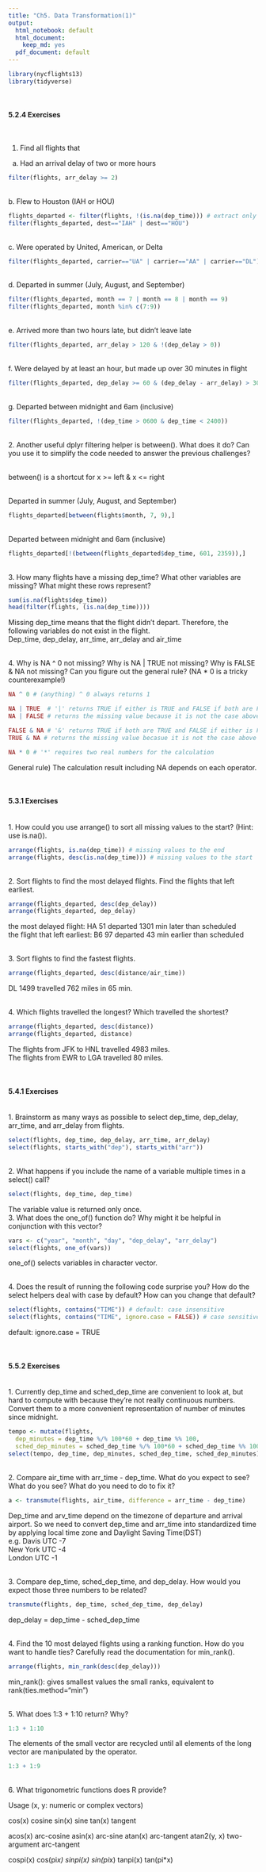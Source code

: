 ```yaml
--- 
title: "Ch5. Data Transformation(1)"
output:
  html_notebook: default
  html_document:
    keep_md: yes
  pdf_document: default
---
```

```r
library(nycflights13)
library(tidyverse)
```
\
  
  
#### 5.2.4 Exercises  

\ 

1. Find all flights that
\
a. Had an arrival delay of two or more hours
```r
filter(flights, arr_delay >= 2)
```
\
b. Flew to Houston (IAH or HOU)
```r
flights_departed <- filter(flights, !(is.na(dep_time))) # extract only the flights which left
filter(flights_departed, dest=="IAH" | dest=="HOU")
```
\
c. Were operated by United, American, or Delta
```r
filter(flights_departed, carrier=="UA" | carrier=="AA" | carrier=="DL")
```
\
d. Departed in summer (July, August, and September)
```r
filter(flights_departed, month == 7 | month == 8 | month == 9)
filter(flights_departed, month %in% c(7:9))
```
\
e. Arrived more than two hours late, but didn’t leave late
```r
filter(flights_departed, arr_delay > 120 & !(dep_delay > 0))
```
\
f. Were delayed by at least an hour, but made up over 30 minutes in flight
```r
filter(flights_departed, dep_delay >= 60 & (dep_delay - arr_delay) > 30)
```
\
g. Departed between midnight and 6am (inclusive)
```r
filter(flights_departed, !(dep_time > 0600 & dep_time < 2400))
```
\
2. Another useful dplyr filtering helper is between(). What does it do? Can you use it to simplify the code needed to answer the previous challenges?

\
between() is a shortcut for x >= left & x <= right

\
Departed in summer (July, August, and September)
```r
flights_departed[between(flights$month, 7, 9),]
```
\
Departed between midnight and 6am (inclusive)
```r
flights_departed[!(between(flights_departed$dep_time, 601, 2359)),]
```
\
3. How many flights have a missing dep_time? What other variables are missing? What might these rows represent?
```r
sum(is.na(flights$dep_time))
head(filter(flights, (is.na(dep_time))))
```
Missing dep_time means that the flight didn't depart. Therefore, the following variables do not exist in the flight.\
Dep_time, dep_delay, arr_time, arr_delay and air_time

\
4. Why is NA ^ 0 not missing? Why is NA | TRUE not missing? Why is FALSE & NA not missing? Can you figure out the general rule? (NA * 0 is a tricky counterexample!)

```r
NA ^ 0 # (anything) ^ 0 always returns 1
```

```r
NA | TRUE  # '|' returns TRUE if either is TRUE and FALSE if both are FALSE.
NA | FALSE # returns the missing value because it is not the case above.
```

```r
FALSE & NA # '&' returns TRUE if both are TRUE and FALSE if either is FALSE.
TRUE & NA # returns the missing value becasue it is not the case above .
```
```r
NA * 0 # '*' requires two real numbers for the calculation
```
General rule) The calculation result including NA depends on each operator.

\


#### 5.3.1 Exercises

\
1. How could you use arrange() to sort all missing values to the start? (Hint: use is.na()).
```r
arrange(flights, is.na(dep_time)) # missing values to the end
arrange(flights, desc(is.na(dep_time))) # missing values to the start
```
\
2. Sort flights to find the most delayed flights. Find the flights that left earliest.
```r
arrange(flights_departed, desc(dep_delay))
arrange(flights_departed, dep_delay)
```
the most delayed flight: HA 51 departed 1301 min later than scheduled\
the flight that left earliest: B6 97 departed 43 min earlier than scheduled

\
3. Sort flights to find the fastest flights.
```r
arrange(flights_departed, desc(distance/air_time))
```
DL 1499 travelled 762 miles in 65 min.

\
4. Which flights travelled the longest? Which travelled the shortest?
```r
arrange(flights_departed, desc(distance))
arrange(flights_departed, distance)
```
The flights from JFK to HNL travelled 4983 miles.\
The flights from EWR to LGA travelled 80 miles.

\


#### 5.4.1 Exercises
\
1. Brainstorm as many ways as possible to select dep_time, dep_delay, arr_time, and arr_delay from flights.
```r
select(flights, dep_time, dep_delay, arr_time, arr_delay)
select(flights, starts_with("dep"), starts_with("arr"))
```
\
2. What happens if you include the name of a variable multiple times in a select() call?
```r
select(flights, dep_time, dep_time)
```
The variable value is returned only once.
\
3. What does the one_of() function do? Why might it be helpful in conjunction with this vector?
```r
vars <- c("year", "month", "day", "dep_delay", "arr_delay")
select(flights, one_of(vars))
```
one_of() selects variables in character vector.

\
4. Does the result of running the following code surprise you? How do the select helpers deal with case by default? How can you change that default?
```r
select(flights, contains("TIME")) # default: case insensitive
select(flights, contains("TIME", ignore.case = FALSE)) # case sensitive
```
default: ignore.case = TRUE

\


#### 5.5.2 Exercises
\
1. Currently dep_time and sched_dep_time are convenient to look at, but hard to compute with because they’re not really continuous numbers. Convert them to a more convenient representation of number of minutes since midnight.

```r
tempo <- mutate(flights,
  dep_minutes = dep_time %/% 100*60 + dep_time %% 100, 
  sched_dep_minutes = sched_dep_time %/% 100*60 + sched_dep_time %% 100) # convert into number of minutes  
select(tempo, dep_time, dep_minutes, sched_dep_time, sched_dep_minutes) # easy to calculate (in number of minutes)
```

\
2. Compare air_time with arr_time - dep_time. What do you expect to see? What do you see? What do you need to do to fix it?

```r
a <- transmute(flights, air_time, difference = arr_time - dep_time)

```
Dep_time and arv_time depend on the timezone of departure and arrival airport. So we need to convert dep_time and arr_time into standardized time by applying local time zone and Daylight Saving Time(DST)\
e.g. Davis UTC -7\
     New York UTC -4\
     London UTC -1
     
\
3. Compare dep_time, sched_dep_time, and dep_delay. How would you expect those three numbers to be related?
```r
transmute(flights, dep_time, sched_dep_time, dep_delay)
```
dep_delay = dep_time - sched_dep_time

\
4. Find the 10 most delayed flights using a ranking function. How do you want to handle ties? Carefully read the documentation for min_rank().
```r
arrange(flights, min_rank(desc(dep_delay)))
```
min_rank(): gives smallest values the small ranks, equivalent to rank(ties.method="min") 

\
5. What does 1:3 + 1:10 return? Why?
```r
1:3 + 1:10
```
The elements of the small vector are recycled until all elements of the long vector are manipulated by the operator.

```r
1:3 + 1:9
```

\
6. What trigonometric functions does R provide?

Usage (x, y: numeric or complex vectors)

cos(x) cosine
sin(x) sine
tan(x) tangent

acos(x) arc-cosine
asin(x) arc-sine
atan(x) arc-tangent
atan2(y, x) two-argument arc-tangent

cospi(x) cos(pi*x)
sinpi(x) sin(pi*x)
tanpi(x) tan(pi*x)













